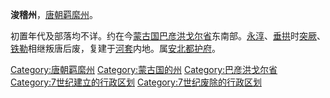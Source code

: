 '''浚稽州'''，[[唐朝|唐朝]][[羁縻州|羁縻州]]。

初置年代及部落均不详。约在今[[蒙古国|蒙古国]][[巴彦洪戈尔省|巴彦洪戈尔省]]东南部。[[永淳|永淳]]、[[垂拱|垂拱]]时[[突厥|突厥]]、[[铁勒|铁勒]]相继叛唐后废，复建于[[河套|河套]]内地。属[[安北都护府|安北都护府]]。 

{{唐朝行政区划小作品}}
[[Category:唐朝羁縻州|Category:唐朝羁縻州]] 
[[Category:蒙古国的州|Category:蒙古国的州]]
[[Category:巴彦洪戈尔省|Category:巴彦洪戈尔省]]
[[Category:7世纪建立的行政区划|Category:7世纪建立的行政区划]] 
[[Category:7世纪废除的行政区划|Category:7世纪废除的行政区划]]
